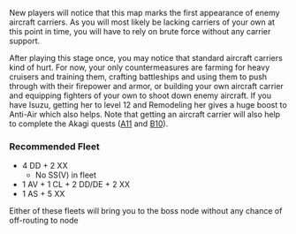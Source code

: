 {{Map/Header}}
{{Map/Info
|en = A Defense Line for the Nansei Islands
|jp = 南西諸島防衛線
|romaji = Nansē-shotō bōēsen
|exp_hq = 60
|exp_hq_boss = 720
|strategy_name = First Southern Operation Tactics
|strategy_name_ja = 南1号作戦
|strategy_info = An enemy invasion fleet is pressing on the defensive line in the Nansei Islands. Sail out at full force and destroy them!
|strategy_info_ja = 南西諸島の防衛ライン上の<br>敵侵攻艦隊を捕捉、<br>全力出撃でこれを撃滅せよ！
}}
{{Map/Branching
|expand = true
|id = 1-4
|0 -> A/empty, B = * Random routing

|B -> C/resource, D = 
*Meet '''ANY''' of the following to '''FORCE''' D
**Fleet contains no DD and DE
**CV(B/L) ≥ 3
**(F)BB(V) ≥ 3
*Go to C if DD+DE ≥ 3
*Otherwise, random routing
**If fleet contains CL, 80% to C
**Otherwise, 65% to C

|D -> E/resource, G/resource =
*Go to E if fleet contains AS
*Go to G if fleet contains AV
*Otherwise, random routing

|F/empty -> E/resource, H, I = 
*Meet '''ANY''' of the following to go to E
**DD+DE ≥ 4
**Fleet contains AV and DD+DE ≥ 2
**BBV ≥ 2 and DD+DE ≥ 2
*Random between E and H if DD+DE ≥ 2
*Otherwise, random routing between H and I.

|J -> K/empty, L = 
*Meet '''ANY''' of the following to go to L
**DD ≥ 4 and SS(V) = 0
**Fleet contains both AV and CL, with DD+DE ≥ 2
*Otherwise, random routing
}}

New players will notice that this map marks the first appearance of enemy aircraft carriers. As you will most likely be lacking carriers of your own at this point in time, you will have to rely on brute force without any carrier support.

After playing this stage once, you may notice that standard aircraft carriers kind of hurt. For now, your only countermeasures are farming for heavy cruisers and training them, crafting battleships and using them to push through with their firepower and armor, or building your own aircraft carrier and equipping fighters of your own to shoot down enemy aircraft. If you have Isuzu, getting her to level 12 and Remodeling her gives a huge boost to Anti-Air which also helps. Note that getting an aircraft carrier will also help to complete the Akagi quests ([[Quests#A11|A11]] and [[Quests#B10|B10]]).
===Recommended Fleet===
*4 DD + 2 XX
**No SS(V) in fleet
*1 AV + 1 CL + 2 DD/DE + 2 XX
*1 AS + 5 XX
Either of these fleets will bring you to the boss node without any chance of off-routing to node {{Event/Route|K|blue}}

{{Map/Footer}}